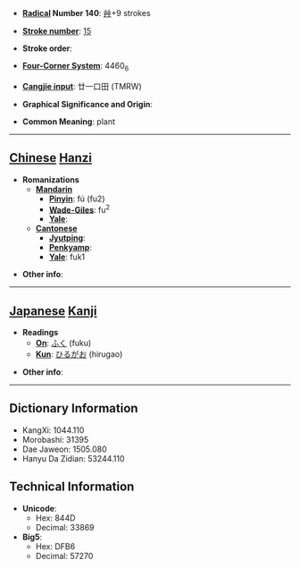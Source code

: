 * '''[[Wiktionary:Chinese radical index| Radical]] Number 140''': [[Wiktionary:Chinese radical index 艸|艸]]+9 strokes

* '''[[Wiktionary:Chinese total strokes index|Stroke number]]''': [[Wiktionary:Chinese total strokes index 15|15]]

* '''Stroke order''': 

* '''[[Wiktionary:Chinese four corner index|Four-Corner System]]''': 4460<sub>6</sub>

* '''[[Wiktionary:Chinese Cangjie index|Cangjie input]]''': 廿一口田 (TMRW)

* '''Graphical Significance and Origin''': 

* '''Common Meaning''': plant

----

== [[Chinese]] [[Hanzi]] ==

* '''Romanizations'''
** '''[[Mandarin]]'''
*** '''[[Pinyin]]''': fú (fu2)
*** '''[[Wade-Giles]]''': fu<sup>2</sup>
*** '''[[Yale]]''': 
** '''[[Cantonese]]'''
*** '''[[Jyutping]]''':
*** '''[[Penkyamp]]''': 
*** '''[[Yale]]''': fuk1

* '''Other info''': 

----

== [[Japanese]] [[Kanji]] ==

* '''Readings'''
** '''[[On]]''': [[ふく]] (fuku)
** '''[[Kun]]''': [[ひるがお]] (hirugao)

* '''Other info''':  

----

== Dictionary Information ==

* KangXi: 1044.110
* Morobashi: 31395
* Dae Jaweon: 1505.080
* Hanyu Da Zidian: 53244.110

== Technical Information ==

* '''Unicode''':
** Hex: 844D
** Decimal: 33869
* '''Big5''':
** Hex: DFB6
** Decimal: 57270